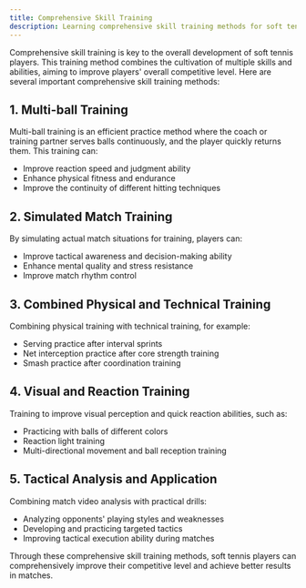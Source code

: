 ```yaml
---
title: Comprehensive Skill Training
description: Learning comprehensive skill training methods for soft tennis
---
```


Comprehensive skill training is key to the overall development of soft tennis players. This training method combines the cultivation of multiple skills and abilities, aiming to improve players' overall competitive level. Here are several important comprehensive skill training methods:

## 1. Multi-ball Training

Multi-ball training is an efficient practice method where the coach or training partner serves balls continuously, and the player quickly returns them. This training can:

- Improve reaction speed and judgment ability
- Enhance physical fitness and endurance
- Improve the continuity of different hitting techniques

## 2. Simulated Match Training

By simulating actual match situations for training, players can:

- Improve tactical awareness and decision-making ability
- Enhance mental quality and stress resistance
- Improve match rhythm control

## 3. Combined Physical and Technical Training

Combining physical training with technical training, for example:

- Serving practice after interval sprints
- Net interception practice after core strength training
- Smash practice after coordination training

## 4. Visual and Reaction Training

Training to improve visual perception and quick reaction abilities, such as:

- Practicing with balls of different colors
- Reaction light training
- Multi-directional movement and ball reception training

## 5. Tactical Analysis and Application

Combining match video analysis with practical drills:

- Analyzing opponents' playing styles and weaknesses
- Developing and practicing targeted tactics
- Improving tactical execution ability during matches

Through these comprehensive skill training methods, soft tennis players can comprehensively improve their competitive level and achieve better results in matches.
